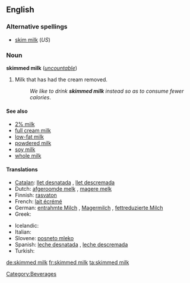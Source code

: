<!-- If you edit this page, please also edit "skim milk" so that these pages remain synchronised-->
==English==

===Alternative spellings===
* [[skim milk]] (''US'')

===Noun===
'''skimmed milk''' (''[[uncountable]]'')

# {{British}} Milk that has had the cream removed.
#: ''We like to drink '''skimmed milk''' instead so as to consume fewer calories''.

====See also====
* [[2% milk]]  <!--In US, it is usually called "2%" not "2% milk".  Is this true in UK also?-->
* [[full cream milk]]
* [[low-fat milk]]
* [[powdered milk]]
* [[soy milk]]
* [[whole milk]]

====Translations====
{{trans-top|milk with removed cream}}
* [[Catalan]]: [[llet desnatada]] {{f}}, [[llet descremada]] {{f}}
* Dutch: [[afgeroomde melk]] {{f}}, [[magere melk]] {{f}}
* Finnish: [[rasvaton]] {{t+|fi|maito}}
* French: [[lait écrémé]] {{m}}
* German: [[entrahmte Milch]] {{f}}, [[Magermilch]] {{f}}, [[fettreduzierte Milch]] {{f}}
* Greek: {{t|el|αποβουτυρωμένο γάλα|n|tr=apovutiroméno gála|sc=Grek}}
{{trans-mid}}
* Icelandic: {{t-|is|undanrenna|f}}
* Italian: {{t-|it|latte scremato|m}}
* Slovene: [[posneto mleko]] {{n}}
* Spanish: [[leche desnatada]] {{f}}, [[leche descremada]] {{f}}
* Turkish: {{t|tr|yağsız süt}}
{{trans-bottom}}

<!--In US, synonym is [[non-fat milk]]; is this true in UK?-->

<!-- If you edit this page, please also edit "skim milk" so that these pages remain synchronised-->

[[Category:Beverages]]

[[de:skimmed milk]]
[[fr:skimmed milk]]
[[ta:skimmed milk]]